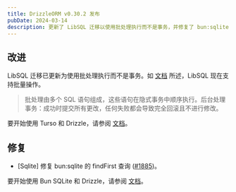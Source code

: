 ```yaml
---
title: DrizzleORM v0.30.2 发布
pubDate: 2024-03-14
description: 更新了 LibSQL 迁移以使用批处理执行而不是事务，并修复了 bun:sqlite 的 findFirst 查询。
---
```


## 改进

LibSQL 迁移已更新为使用批处理执行而不是事务。如 [文档](https://docs.turso.tech/sdk/ts/reference#batch-transactions) 所述，LibSQL 现在支持批量操作。

> 批处理由多个 SQL 语句组成，这些语句在隐式事务中顺序执行。后台处理事务：成功时提交所有更改，任何失败都会导致完全回滚且不进行修改。

要开始使用 Turso 和 Drizzle，请参阅 [文档](/docs/get-started-sqlite#turso)。

## 修复

- [Sqlite] 修复 bun:sqlite 的 findFirst 查询 ([#1885](https://github.com/drizzle-team/drizzle-orm/pull/1885))。

要开始使用 Bun SQLite 和 Drizzle，请参阅 [文档](/docs/get-started-sqlite#bun-sqlite)。
